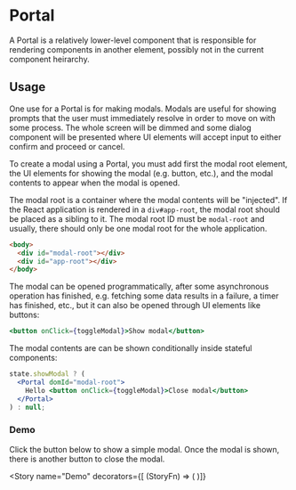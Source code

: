 

<Meta title="Utility/Portal" component={Portal} />

# Portal

A Portal is a relatively lower-level component that is responsible for rendering components in
another element, possibly not in the current component heirarchy.

## Usage

One use for a Portal is for making modals. Modals are useful for showing prompts that the user must
immediately resolve in order to move on with some process. The whole screen will be dimmed and some
dialog component will be presented where UI elements will accept input to either confirm and proceed
or cancel.

To create a modal using a Portal, you must add first the modal root element, the UI elements for
showing the modal (e.g. button, etc.), and the modal contents to appear when the modal is opened.

The modal root is a container where the modal contents will be "injected". If the React application
is rendered in a `div#app-root`, the modal root should be placed as a sibling to it. The modal root
ID must be `modal-root` and usually, there should only be one modal root for the whole application.

```html
<body>
  <div id="modal-root"></div>
  <div id="app-root"></div>
</body>
```

The modal can be opened programmatically, after some asynchronous operation has finished, e.g.
fetching some data results in a failure, a timer has finished, etc., but it can also be opened
through UI elements like buttons:

```jsx
<button onClick={toggleModal}>Show modal</button>
```

The modal contents are can be shown conditionally inside stateful components:

```jsx
state.showModal ? (
  <Portal domId="modal-root">
    Hello <button onClick={toggleModal}>Close modal</button>
  </Portal>
) : null;
```

<Props of={Portal} />

### Demo

Click the button below to show a simple modal. Once the modal is shown, there is another button to
close the modal.

<Story
  name="Demo"
  decorators={[
  (StoryFn) => (
    <Fragment>
      <ModalRoot />
      <Centered>
        <StoryFn />
      </Centered>
    </Fragment>
  )]}
>
  <PortalExample />
</Story>
